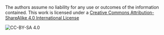 The authors assume no liability for any use or outcomes of the information contained.
This work is licensed under a [Creative Commons Attribution-ShareAlike 4.0 International License](http://creativecommons.org/licenses/by-sa/4.0/)

![](./figures/license/CC-BY-SA-4.0_88x31.png "CC-BY-SA 4.0")